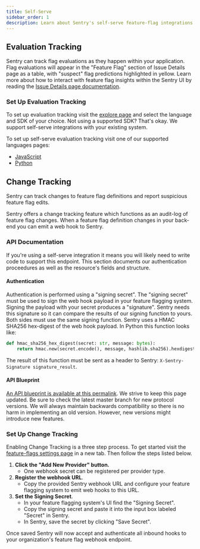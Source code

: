 ```yaml
---
title: Self-Serve
sidebar_order: 1
description: Learn about Sentry's self-serve feature-flag integrations.
---
```


## Evaluation Tracking

Sentry can track flag evaluations as they happen within your application.  Flag evaluations will appear in the "Feature Flag" section of Issue Details page as a table, with "suspect" flag predictions highlighted in yellow. Learn more about how to interact with feature flag insights within the Sentry UI by reading the [Issue Details page documentation](/product/issues/issue-details/#feature-flags).

### Set Up Evaluation Tracking

To set up evaluation tracking visit the [explore page](/product/explore/feature-flags/) and select the language and SDK of your choice. Not using a supported SDK? That's okay. We support self-serve integrations with your existing system.

To set up self-serve evaluation tracking visit one of our supported languages pages:
* [JavaScript](/platforms/javascript/configuration/integrations/self-serve/)
* [Python](/platforms/python/integrations/self-serve/)

## Change Tracking

Sentry can track changes to feature flag definitions and report suspicious feature flag edits.

Sentry offers a change tracking feature which functions as an audit-log of feature flag changes. When a feature flag definition changes in your back-end you can emit a web hook to Sentry.

### API Documentation

If you're using a self-serve integration it means you will likely need to write code to support this endpoint. This section documents our authentication proceedures as well as the resource's fields and structure.

#### Authentication

Authentication is performed using a "signing secret". The "signing secret" must be used to sign the web hook payload in your feature flagging system. Signing the payload with your secret produces a "signature". Sentry needs this signature so it can compare the results of our signing function to yours. Both sides must use the same signing function. Sentry uses a HMAC SHA256 hex-digest of the web hook payload. In Python this function looks like:

```python
def hmac_sha256_hex_digest(secret: str, message: bytes):
    return hmac.new(secret.encode(), message, hashlib.sha256).hexdigest()
```

The result of this function must be sent as a header to Sentry: `X-Sentry-Signature signature_result`.

#### API Blueprint

[An API blueprint is available at this permalink](https://github.com/getsentry/sentry/blob/ed324708947ca26392d6579ed76b93fc94a61ab6/src/sentry/flags/docs/api.md#create-generic-flag-log-post). We strive to keep this page updated. Be sure to check the latest master branch for new protocol versions. We will always maintain backwards compatibility so there is no harm in implementing an old version. However, new versions might introduce new features.

### Set Up Change Tracking

Enabling Change Tracking is a three step process. To get started visit the [feature-flags settings page](https://sentry.io/orgredirect/organizations/:orgslug/settings/feature-flags) in a new tab. Then follow the steps listed below.

1. **Click the "Add New Provider" button.**
    - One webhook secret can be registered per provider type.
2. **Register the webhook URL**.
    - Copy the provided Sentry webhook URL and configure your feature flagging system to emit web hooks to this URL.
3. **Set the Signing Secret**.
    - In your feature flagging system's UI find the "Signing Secret".
    - Copy the signing secret and paste it into the input box labeled "Secret" in Sentry.
    - In Sentry, save the secret by clicking "Save Secret".

Once saved Sentry will now accept and authenticate all inbound hooks to your organization's feature flag webhook endpoint.
